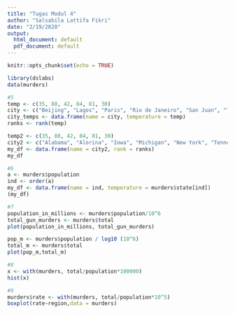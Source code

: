 ---
title: "Tugas Modul 4"
author: "Salsabila Lattifa Fikri"
date: "2/19/2020"
output:
  html_document: default
  pdf_document: default
---

```{r setup, include=FALSE}
knitr::opts_chunk$set(echo = TRUE)
```

```{r}
library(dslabs)
data(murders)
```

```{r}
#5
temp <- c(35, 88, 42, 84, 81, 30)
city <- c("Beijing", "Lagos", "Paris", "Rio de Janeiro", "San Juan", "Toronto")
city_temps <- data.frame(name = city, temperature = temp)
ranks <- rank(temp)

temp2 <- c(35, 88, 42, 84, 81, 30)
city2 <- c("Alabama", "Alorina", "Iowa", "Michigan", "New York", "Tennessee")
my_df <- data.frame(name = city2, rank = ranks)
my_df
```

```{r}
#6
a <- murders$population
ind <- order(a)
my_df <- data.frame(name = ind, temperature = murders$state[ind])
(my_df)
```

```{r}
#7
population_in_millions <- murders$population/10^6
total_gun_murders <- murders$total
plot(population_in_millions, total_gun_murders)
```
```{r}
pop_m <- murders$population / log10 (10^6)
total_m <- murders$total
plot(pop_m,total_m)
```

```{r}
#8
x <- with(murders, total/population*100000)
hist(x)
```

```{r}
#9
murders$rate <- with(murders, total/population*10^5)
boxplot(rate~region,data = murders)
```